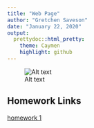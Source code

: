 ```yaml
---
title: "Web Page"
author: "Gretchen Saveson"
date: "January 22, 2020"
output: 
  prettydoc::html_pretty:
    theme: Caymen
    highlight: github
---
```




![Alt text](https://GretchenSav.github.io/SavesonBio381/pic.jpg)

## Homework Links 
[homework 1](Homework 1.html)

